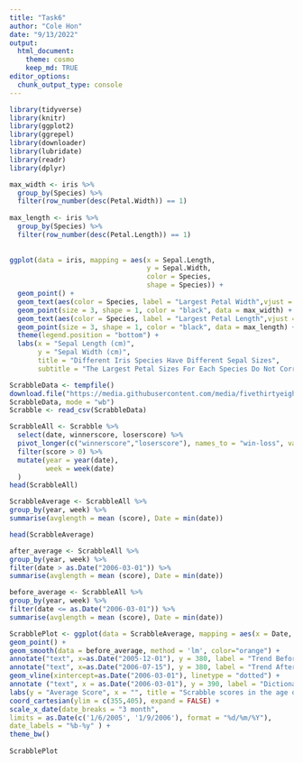 ```yaml
---
title: "Task6"
author: "Cole Hon"
date: "9/13/2022"
output: 
  html_document:
    theme: cosmo
    keep_md: TRUE
editor_options: 
  chunk_output_type: console
---
```


```r
library(tidyverse)
library(knitr)
library(ggplot2)
library(ggrepel)
library(downloader)
library(lubridate)
library(readr)
library(dplyr)
```





```r
max_width <- iris %>%
  group_by(Species) %>%
  filter(row_number(desc(Petal.Width)) == 1)
  
max_length <- iris %>%
  group_by(Species) %>%
  filter(row_number(desc(Petal.Length)) == 1)
  
  
ggplot(data = iris, mapping = aes(x = Sepal.Length, 
                                  y = Sepal.Width, 
                                  color = Species,
                                  shape = Species)) +
  geom_point() +
  geom_text(aes(color = Species, label = "Largest Petal Width",vjust = "bottom", hjust = "Right"), data = max_width, nudge_y=0.015) +
  geom_point(size = 3, shape = 1, color = "black", data = max_width) +
  geom_text(aes(color = Species, label = "Largest Petal Length",vjust = "top", hjust = "Right"), data = max_length, nudge_y=-0.015) +
  geom_point(size = 3, shape = 1, color = "black", data = max_length) +
  theme(legend.position = "bottom") +
  labs(x = "Sepal Length (cm)",
       y = "Sepal Width (cm)",
       title = "Different Iris Species Have Different Sepal Sizes",
       subtitle = "The Largest Petal Sizes For Each Species Do Not Correspond To The Largest Sepal Sizes")

```


```r
ScrabbleData <- tempfile()
download.file("https://media.githubusercontent.com/media/fivethirtyeight/data/master/scrabble-games/scrabble_games.csv",
ScrabbleData, mode = "wb")
Scrabble <- read_csv(ScrabbleData)
```

```r
ScrabbleAll <- Scrabble %>%
  select(date, winnerscore, loserscore) %>%
  pivot_longer(c("winnerscore","loserscore"), names_to = "win-loss", values_to = "score") %>%
  filter(score > 0) %>%
  mutate(year = year(date),
         week = week(date)
  )
head(ScrabbleAll)

```



```r
ScrabbleAverage <- ScrabbleAll %>%
group_by(year, week) %>%
summarise(avglength = mean (score), Date = min(date))

head(ScrabbleAverage)

after_average <- ScrabbleAll %>% 
group_by(year, week) %>%
filter(date > as.Date("2006-03-01")) %>%
summarise(avglength = mean (score), Date = min(date))

before_average <- ScrabbleAll %>% 
group_by(year, week) %>%
filter(date <= as.Date("2006-03-01")) %>%
summarise(avglength = mean (score), Date = min(date))

ScrabblePlot <- ggplot(data = ScrabbleAverage, mapping = aes(x = Date, y = avglength)) +
geom_point() +
geom_smooth(data = before_average, method = 'lm', color="orange") +
annotate("text", x=as.Date("2005-12-01"), y = 380, label = "Trend Before", color = "orange", size = 3) + geom_smooth(data = after_average, method = 'lm', color = "blue") +
annotate("text", x=as.Date("2006-07-15"), y = 380, label = "Trend After", color = "blue", size = 3) + 
geom_vline(xintercept=as.Date("2006-03-01"), linetype = "dotted") +
annotate ("text", x = as.Date("2006-03-01"), y = 390, label = "Dictionary\nUpdated", size = 3) +
labs(y = "Average Score", x = "", title = "Scrabble scores in the age of 'QI' and 'ZA'", subtitle = 'Weekly average scores before and after the addition of around 11,000 words to the Scrabble dictionary') +
coord_cartesian(ylim = c(355,405), expand = FALSE) +
scale_x_date(date_breaks = "3 month", 
limits = as.Date(c('1/6/2005', '1/9/2006'), format = "%d/%m/%Y"), 
date_labels = "%b-%y" ) + 
theme_bw()
   
ScrabblePlot

```


